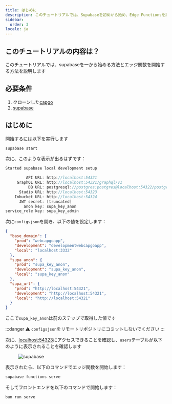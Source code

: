 ```yaml
---
title: はじめに
description: このチュートリアルでは、Supabaseを初めから始め、Edge Functionsを設定する方法を説明します
sidebar:
  order: 3
locale: ja
---
```


## このチュートリアルの内容は？

このチュートリアルでは、supabaseを一から始める方法とエッジ関数を開始する方法を説明します

## 必要条件
1. クローンした[capgo](https://github.com/Cap-go/capgo/)
3. [supabase](https://supabasecom/)

## はじめに

開始するには以下を実行します
```bash
supabase start
```

次に、このような表示が出るはずです：
```js
Started supabase local development setup

         API URL: http://localhost:54321
     GraphQL URL: http://localhost:54321/graphql/v1
          DB URL: postgresql://postgres:postgres@localhost:54322/postgres
      Studio URL: http://localhost:54323
    Inbucket URL: http://localhost:54324
      JWT secret: [truncated]
        anon key: supa_key_anon
service_role key: supa_key_admin
```

次に`configsjson`を開き、以下の値を設定します：
```json
{
  "base_domain": {
    "prod": "webcapgoapp",
    "development": "developmentwebcapgoapp",
    "local": "localhost:3332"
  },
  "supa_anon": {
    "prod": "supa_key_anon",
    "development": "supa_key_anon",
    "local": "supa_key_anon"
  },
  "supa_url": {
    "prod": "http://localhost:54321",
    "development": "http://localhost:54321",
    "local": "http://localhost:54321"
  }
}
```

ここで`supa_key_anon`は前のステップで取得した値です

:::danger
⚠️ `configsjson`をリモートリポジトリにコミットしないでください
:::

次に、[localhost:54323](http://localhost:54323/projects/)にアクセスできることを確認し、`users`テーブルが以下のように表示されることを確認します

<figure><img src="/supabasewebp" alt="supabase" /><figcaption></figcaption></figure>

表示されたら、以下のコマンドでエッジ関数を開始します：

```bash
supabase functions serve
```

そしてフロントエンドを以下のコマンドで開始します：
```bash
bun run serve
```
